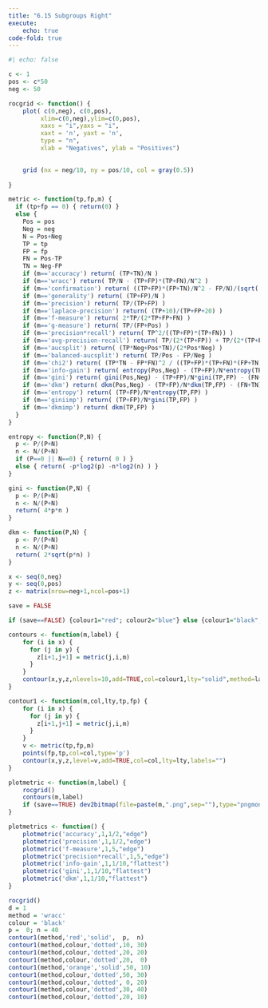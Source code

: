 ```yaml
---
title: "6.15 Subgroups Right"
execute: 
    echo: true
code-fold: true
---
```



```r
#| echo: false

c <- 1 
pos <- c*50  
neg <- 50 

rocgrid <- function() {
	plot( c(0,neg), c(0,pos),
		 xlim=c(0,neg),ylim=c(0,pos),
		 xaxs = "i",yaxs = "i",
		 xaxt = 'n', yaxt = 'n',
		 type = "n",
		 xlab = "Negatives", ylab = "Positives")
	

	grid (nx = neg/10, ny = pos/10, col = gray(0.5))
	
}

metric <- function(tp,fp,m) {
  if (tp+fp == 0) { return(0) }
  else {
    Pos = pos
    Neg = neg
    N = Pos+Neg
    TP = tp
    FP = fp
    FN = Pos-TP
    TN = Neg-FP
    if (m=='accuracy') return( (TP+TN)/N ) 
    if (m=='wracc') return( TP/N - (TP+FP)*(TP+FN)/N^2 ) 
    if (m=='confirmation') return( ((TP+FP)*(FP+TN)/N^2 - FP/N)/(sqrt((TP+FP)*(FP+TN)/N^2) - (TP+FP)*(FP+TN)/N^2) ) 
    if (m=='generality') return( (TP+FP)/N ) 
    if (m=='precision') return( TP/(TP+FP) ) 
    if (m=='laplace-precision') return( (TP+10)/(TP+FP+20) ) 
    if (m=='f-measure') return( 2*TP/(2*TP+FP+FN) ) 
    if (m=='g-measure') return( TP/(FP+Pos) ) 
    if (m=='precision*recall') return( TP^2/((TP+FP)*(TP+FN)) ) 
    if (m=='avg-precision-recall') return( TP/(2*(TP+FP)) + TP/(2*(TP+FN)) ) 
    if (m=='aucsplit') return( (TP*Neg+Pos*TN)/(2*Pos*Neg) ) 
    if (m=='balanced-aucsplit') return( TP/Pos - FP/Neg ) 
    if (m=='chi2') return( (TP*TN - FP*FN)^2 / ((TP+FP)*(TP+FN)*(FP+TN)*(FN+TN)) ) 
    if (m=='info-gain') return( entropy(Pos,Neg) - (TP+FP)/N*entropy(TP,FP) - (FN+TN)/N*entropy(FN,TN) )
    if (m=='gini') return( gini(Pos,Neg) - (TP+FP)/N*gini(TP,FP) - (FN+TN)/N*gini(FN,TN) )
    if (m=='dkm') return( dkm(Pos,Neg) - (TP+FP)/N*dkm(TP,FP) - (FN+TN)/N*dkm(FN,TN) )
    if (m=='entropy') return( (TP+FP)/N*entropy(TP,FP) )
    if (m=='giniimp') return( (TP+FP)/N*gini(TP,FP) )
    if (m=='dkmimp') return( dkm(TP,FP) )
  }
}

entropy <- function(P,N) {
  p <- P/(P+N)
  n <- N/(P+N)
  if (P==0 || N==0) { return( 0 ) }
  else { return( -p*log2(p) -n*log2(n) ) }
}

gini <- function(P,N) {
  p <- P/(P+N)
  n <- N/(P+N)
  return( 4*p*n )	
}

dkm <- function(P,N) {
  p <- P/(P+N)
  n <- N/(P+N)
  return( 2*sqrt(p*n) )	
}

x <- seq(0,neg)
y <- seq(0,pos)
z <- matrix(nrow=neg+1,ncol=pos+1)

save = FALSE

if (save==FALSE) {colour1="red"; colour2="blue"} else {colour1="black"; colour2="black"}

contours <- function(m,label) {
	for (i in x) {
	  for (j in y) {
		z[i+1,j+1] = metric(j,i,m)
	  }
	}
	contour(x,y,z,nlevels=10,add=TRUE,col=colour1,lty="solid",method=label)
}

contour1 <- function(m,col,lty,tp,fp) {
	for (i in x) {
	  for (j in y) {
		z[i+1,j+1] = metric(j,i,m)
	  }
	}
	v <- metric(tp,fp,m)
	points(fp,tp,col=col,type='p')
	contour(x,y,z,level=v,add=TRUE,col=col,lty=lty,labels="")
}

plotmetric <- function(m,label) {
	rocgrid()
	contours(m,label)
	if (save==TRUE) dev2bitmap(file=paste(m,".png",sep=""),type="pngmono",res=300)
}

plotmetrics <- function() {
	plotmetric('accuracy',1,1/2,"edge")
	plotmetric('precision',1,1/2,"edge")
	plotmetric('f-measure',1,5,"edge")
	plotmetric('precision*recall',1,5,"edge")
	plotmetric('info-gain',1,1/10,"flattest")
	plotmetric('gini',1,1/10,"flattest")
	plotmetric('dkm',1,1/10,"flattest")
}

rocgrid()
d = 1
method = 'wracc'
colour = 'black'
p =  0; n = 40
contour1(method,'red','solid',  p,  n)
contour1(method,colour,'dotted',10, 30)
contour1(method,colour,'dotted',20, 20)
contour1(method,colour,'dotted',20,  0)
contour1(method,'orange','solid',50, 10)
contour1(method,colour,'dotted',50, 30)
contour1(method,colour,'dotted', 0, 20)
contour1(method,colour,'dotted',30, 40)
contour1(method,colour,'dotted',20, 10)

```